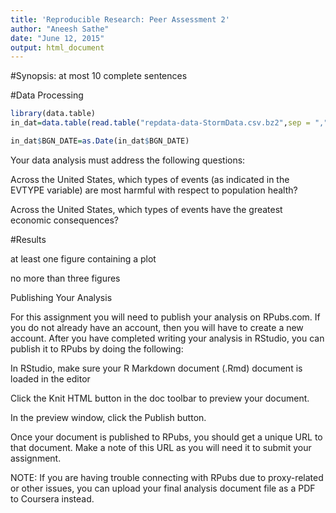```yaml
---
title: 'Reproducible Research: Peer Assessment 2'
author: "Aneesh Sathe"
date: "June 12, 2015"
output: html_document
---
```


#Synopsis:
at most 10 complete sentences

#Data Processing

```r
library(data.table)
in_dat=data.table(read.table("repdata-data-StormData.csv.bz2",sep = ",",header = TRUE))

```

```r
in_dat$BGN_DATE=as.Date(in_dat$BGN_DATE)
```

Your data analysis must address the following questions:

Across the United States, which types of events (as indicated in the EVTYPE variable) are most harmful with respect to population health?

Across the United States, which types of events have the greatest economic consequences?

#Results


at least one figure containing a plot

no more than three figures

Publishing Your Analysis

For this assignment you will need to publish your analysis on RPubs.com. If you do not already have an account, then you will have to create a new account. After you have completed writing your analysis in RStudio, you can publish it to RPubs by doing the following:

In RStudio, make sure your R Markdown document (.Rmd) document is loaded in the editor

Click the Knit HTML button in the doc toolbar to preview your document.

In the preview window, click the Publish button.

Once your document is published to RPubs, you should get a unique URL to that document. Make a note of this URL as you will need it to submit your assignment.

NOTE: If you are having trouble connecting with RPubs due to proxy-related or other issues, you can upload your final analysis document file as a PDF to Coursera instead.